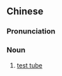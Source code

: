 ==Chinese==
{{zh-forms|s=试管}}

===Pronunciation===
{{zh-pron
|m=shìguǎn
|c=si3 gun2
|mn=qz,xm:chhì-kńg/zz:chhì-kúiⁿ
|cat=n
}}

===Noun===
{{zh-noun}}

# [[test tube]]